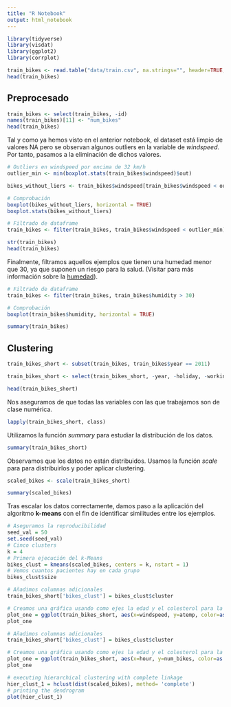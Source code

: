 ```yaml
---
title: "R Notebook"
output: html_notebook
---
```


```r
library(tidyverse)
library(visdat)
library(ggplot2)
library(corrplot)
```

```r
train_bikes <- read.table("data/train.csv", na.strings="", header=TRUE, sep=";", dec=".")
head(train_bikes)
```

## Preprocesado

```r
train_bikes <- select(train_bikes, -id)
names(train_bikes)[11] <- "num_bikes"
head(train_bikes)
```

Tal y como ya hemos visto en el anterior notebook, el dataset está limpio de valores NA pero se observan algunos outliers en la variable de *windspeed*. Por tanto, pasamos a la eliminación de dichos valores.

```r
# Outliers en windspeed por encima de 32 km/h
outlier_min <- min(boxplot.stats(train_bikes$windspeed)$out)

bikes_without_liers <- train_bikes$windspeed[train_bikes$windspeed < outlier_min]

# Comprobación
boxplot(bikes_without_liers, horizontal = TRUE)
boxplot.stats(bikes_without_liers)

# Filtrado de dataframe
train_bikes <- filter(train_bikes, train_bikes$windspeed < outlier_min)

str(train_bikes)
head(train_bikes)
```

Finalmente, filtramos aquellos ejemplos que tienen una humedad menor que 30, ya que suponen un riesgo para la salud. (Visitar para más información sobre la [humedad](https://es.wikipedia.org/wiki/Humedad_relativa)).

```r
# Filtrado de dataframe
train_bikes <- filter(train_bikes, train_bikes$humidity > 30)

# Comprobación
boxplot(train_bikes$humidity, horizontal = TRUE)
```

```r
summary(train_bikes)
```

## Clustering

```r
train_bikes_short <- subset(train_bikes, train_bikes$year == 2011)
```

```r
train_bikes_short <- select(train_bikes_short, -year, -holiday, -workingday, -weather, -temp)

head(train_bikes_short)
```

Nos aseguramos de que todas las variables con las que trabajamos son de clase numérica.

```r
lapply(train_bikes_short, class)
```

Utilizamos la función *summary* para estudiar la distribución de los datos.

```r
summary(train_bikes_short)
```

Observamos que los datos no están distribuidos. Usamos la función *scale* para para distribuirlos y poder aplicar clustering.

```r
scaled_bikes <- scale(train_bikes_short)

summary(scaled_bikes)
```

Tras escalar los datos correctamente, damos paso a la aplicación del algoritmo **k-means** con el fin de identificar similitudes entre los ejemplos.

```r
# Aseguramos la reproducibilidad 
seed_val = 50
set.seed(seed_val)
# Cinco clusters
k = 4
# Primera ejecución del k-Means
bikes_clust = kmeans(scaled_bikes, centers = k, nstart = 1)
# Vemos cuantos pacientes hay en cada grupo
bikes_clust$size
```

```r
# Añadimos columnas adicionales
train_bikes_short['bikes_clust'] = bikes_clust$cluster

# Creamos una gráfica usando como ejes la edad y el colesterol para la primera ejecución del kMeans
plot_one = ggplot(train_bikes_short, aes(x=windspeed, y=atemp, color=as.factor(bikes_clust))) + geom_point()
plot_one 
```

```r
# Añadimos columnas adicionales
train_bikes_short['bikes_clust'] = bikes_clust$cluster

# Creamos una gráfica usando como ejes la edad y el colesterol para la primera ejecución del kMeans
plot_one = ggplot(train_bikes_short, aes(x=hour, y=num_bikes, color=as.factor(bikes_clust))) + geom_point()
plot_one 
```

```r
# executing hierarchical clustering with complete linkage
hier_clust_1 = hclust(dist(scaled_bikes), method= 'complete')
# printing the dendrogram
plot(hier_clust_1)
```
